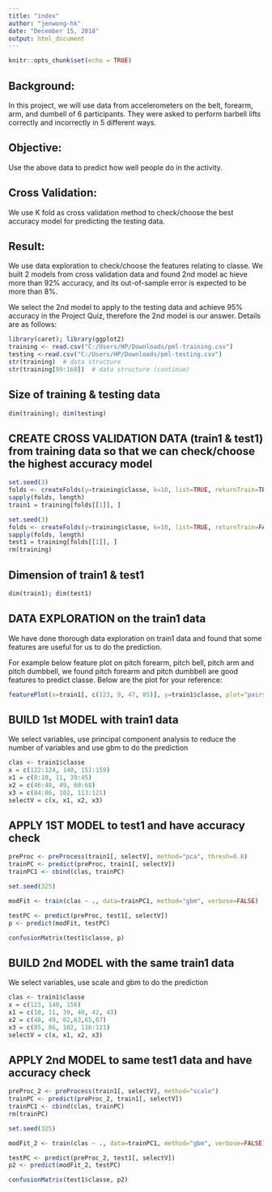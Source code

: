 ---
title: "index"
author: "jenwong-hk"
date: "December 15, 2018"
output: html_document
---

```{r setup, include=FALSE}
knitr::opts_chunk$set(echo = TRUE)
```
## Background:

In this project, we will use data from accelerometers on the belt, forearm, arm, and dumbell of 6 participants. They were asked to perform barbell lifts correctly and incorrectly in 5 different ways.

## Objective:

Use the above data to predict how well people do in the activity.

## Cross Validation:

We use K fold as cross validation method to check/choose the best accuracy model for predicting the testing data.  

## Result:

We use data exploration to check/choose the features relating to classe.  We built 2 models from cross validation data and found 2nd model ac
hieve more than 92% accuracy, and its out-of-sample error is expected to be more than 8%.

We select the 2nd model to apply to the testing data and achieve 95% accuracy in the Project Quiz, therefore the 2nd model is our answer.  Details are as follows:  



```{r, echo=FALSE}
library(caret); library(ggplot2)
training <- read.csv("C:/Users/HP/Downloads/pml-training.csv")
testing <-read.csv("C:/Users/HP/Downloads/pml-testing.csv")
str(training)  # data structure
str(training[99:160])  # data structure (continue)
```

## Size of training & testing data

```{r, echo=FALSE}
dim(training); dim(testing)
```

## CREATE CROSS VALIDATION DATA (train1 & test1) from training data so that we can check/choose the highest accuracy model

```{r, echo=FALSE}
set.seed(3)
folds <- createFolds(y=training$classe, k=10, list=TRUE, returnTrain=TRUE)
sapply(folds, length)
train1 = training[folds[[1]], ]

set.seed(3)
folds <- createFolds(y=training$classe, k=10, list=TRUE, returnTrain=FALSE)
sapply(folds, length)
test1 = training[folds[[1]], ]
rm(training)
```

## Dimension of train1 & test1

```{r}
dim(train1); dim(test1)
```

## DATA EXPLORATION on the train1 data
We have done thorough data exploration on train1 data and found that some features are useful for us to do the prediction. 

For example below feature plot on pitch forearm, pitch bell, pitch arm and pitch dumbbell, we found pitch forearm and pitch dumbbell are good features to predict classe.  Below are the plot for your reference:

```{r, echo=FALSE}
featurePlot(x=train1[, c(123, 9, 47, 85)], y=train1$classe, plot="pairs")
```

## BUILD 1st MODEL with train1 data
We select variables, use principal component analysis to reduce the number of variables and use gbm to do the prediction

```{r, echo=FALSE}
clas <- train1$classe
x = c(122:124, 140, 151:159)
x1 = c(8:10, 11, 39:45)
x2 = c(46:48, 49, 60:68)
x3 = c(84:86, 102, 113:121)
selectV = c(x, x1, x2, x3)
```

## APPLY 1ST MODEL to test1 and have accuracy check

```{r}
preProc <- preProcess(train1[, selectV], method="pca", thresh=0.8) 
trainPC <- predict(preProc, train1[, selectV])
trainPC1 <- cbind(clas, trainPC)

set.seed(325)

modFit <- train(clas ~ ., data=trainPC1, method="gbm", verbose=FALSE)

testPC <- predict(preProc, test1[, selectV])
p <- predict(modFit, testPC)

confusionMatrix(test1$classe, p)

```

## BUILD 2nd MODEL with the same train1 data
We select variables, use scale and gbm to do the prediction

```{r, echo=FALSE}
clas <- train1$classe
x = c(123, 140, 156)
x1 = c(10, 11, 39, 40, 42, 43)
x2 = c(48, 49, 62,63,65,67)
x3 = c(85, 86, 102, 116:121)
selectV = c(x, x1, x2, x3)
```

## APPLY 2nd MODEL to same test1 data and have accuracy check

```{r}
preProc_2 <- preProcess(train1[, selectV], method="scale") 
trainPC <- predict(preProc_2, train1[, selectV])
trainPC1 <- cbind(clas, trainPC)
rm(trainPC)

set.seed(325)

modFit_2 <- train(clas ~ ., data=trainPC1, method="gbm", verbose=FALSE)

testPC <- predict(preProc_2, test1[, selectV])
p2 <- predict(modFit_2, testPC)

confusionMatrix(test1$classe, p2)

```

